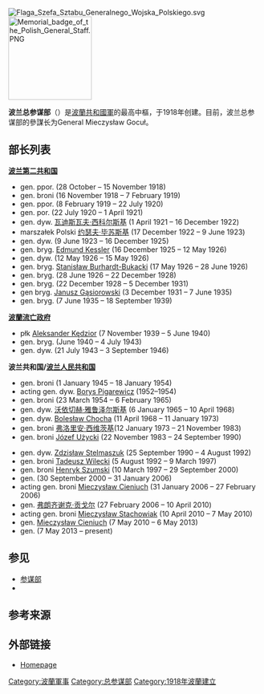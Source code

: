 {{unreferenced|time=2016-10-29T05:02:18+00:00}}
[[File:Flaga_Szefa_Sztabu_Generalnego_Wojska_Polskiego.svg|thumb]]
[[File:Memorial_badge_of_the_Polish_General_Staff.PNG|166px]]

'''波兰总参谋部'''（{{lang-pl|Sztab Generalny Wojska Polskiego}}）是[[波蘭共和國軍|波蘭共和國軍]]的最高中樞，于1918年创建。目前，波兰总参谋部的參謀长为General Mieczysław Gocuł。

==部长列表==
'''[[波兰第二共和国|波兰第二共和国]]'''
* gen. ppor. {{tsl|en|Tadeusz Rozwadowski|塔德乌什·罗兹瓦多夫斯基|}} (28 October – 15 November 1918)
* gen. broni {{tsl|en|Stanisław Szeptycki||Stanisław Szeptycki}} (16 November 1918 – 7 February 1919)
* gen. ppor. {{tsl|en|Stanisław Haller de Hallenburg||Stanisław Haller}} (8 February 1919 – 22 July 1920)
* gen. por. {{tsl|en|Tadeusz Rozwadowski||Tadeusz Rozwadowski}} (22 July 1920 – 1 April 1921)
* gen. dyw. [[瓦迪斯瓦夫·西科尔斯基|瓦迪斯瓦夫·西科尔斯基]] (1 April 1921 – 16 December 1922)
* marszałek Polski [[约瑟夫·毕苏斯基|约瑟夫·毕苏斯基]] (17 December 1922 – 9 June 1923)
* gen. dyw. {{tsl|en|Stanisław Haller de Hallenburg||Stanisław Haller}} (9 June 1923 – 16 December 1925)
* gen. bryg. [[Edmund_Kessler|Edmund Kessler]] (16 December 1925 – 12 May 1926)
* gen. dyw. {{tsl|en|Stanisław Haller de Hallenburg||Stanisław Haller}} (12 May 1926 – 15 May 1926)
* gen. bryg. [[Stanisław_Burhardt-Bukacki|Stanisław Burhardt-Bukacki]] (17 May 1926 – 28 June 1926)
* gen. bryg. {{tsl|en|Tadeusz Piskor||Tadeusz Piskor}} (28 June 1926 – 22 December 1928)
* gen. bryg. {{tsl|en|Tadeusz Piskor||Tadeusz Piskor}} (22 December 1928 – 5 December 1931)
* gen bryg. [[Janusz_Gąsiorowski|Janusz Gąsiorowski]] (3 December 1931 – 7 June 1935)
* gen. bryg. {{tsl|en|Wacław Stachiewicz||Wacław Stachiewicz}} (7 June 1935 – 18 September 1939)

'''[[波蘭流亡政府|波蘭流亡政府]]'''
* płk [[Aleksander_Kędzior|Aleksander Kędzior]] (7 November 1939 – 5 June 1940)
* gen. bryg. {{tsl|en|Tadeusz Klimecki||Tadeusz Klimecki}} (June 1940 – 4 July 1943)
* gen. dyw. {{tsl|en|Stanisław Kopański||Stanisław Kopański}} (21 July 1943 – 3 September 1946)

'''波兰共和国/[[波兰人民共和国|波兰人民共和国]]'''
* gen. broni {{tsl|en|Władysław Korczyc||Władysław Korczyc}} (1 January 1945 – 18 January 1954)
* acting gen. dyw. [[Borys_Pigarewicz|Borys Pigarewicz]] (1952–1954)
* gen. broni {{tsl|en|Jerzy Bordziłowski||Jerzy Bordziłowski}} (23 March 1954 – 6 February 1965)
* gen. dyw. [[沃依切赫·雅鲁泽尔斯基|沃依切赫·雅鲁泽尔斯基]] (6 January 1965 – 10 April 1968)
* gen. dyw. [[Bolesław_Chocha|Bolesław Chocha]] (11 April 1968 – 11 January 1973)
* gen. broni [[弗洛里安·西维茨基|弗洛里安·西维茨基]](12 January 1973 – 21 November 1983)
* gen. broni [[Józef_Użycki|Józef Użycki]] (22 November 1983 – 24 September 1990)

'''{{tsl|en|Third Polish Republic||Third Polish Republic}}''' 
* gen. dyw. [[Zdzisław_Stelmaszuk|Zdzisław Stelmaszuk]] (25 September 1990 – 4 August 1992)
* gen. broni [[Tadeusz_Wilecki|Tadeusz Wilecki]] (5 August 1992 – 9 March 1997)
* gen. broni [[Henryk_Szumski|Henryk Szumski]] (10 March 1997 – 29 September 2000)
* gen. {{tsl|en|Czesław Piątas||Czesław Piątas}} (30 September 2000 – 31 January 2006)
* acting gen. broni [[Mieczysław_Cieniuch|Mieczysław Cieniuch]] (31 January 2006 – 27 February 2006)
* gen. [[弗朗齐谢克·贡戈尔|弗朗齐谢克·贡戈尔]] (27 February 2006 – 10 April 2010)
* acting gen. broni [[Mieczysław_Stachowiak|Mieczysław Stachowiak]] (10 April 2010 – 7 May 2010)
* gen. [[Mieczysław_Cieniuch|Mieczysław Cieniuch]] (7 May 2010 – 6 May 2013)
* gen. {{tsl|en|Mieczysław Gocuł||Mieczysław Gocuł}} (7 May 2013 – present)

==参见==
*[[参谋部|参谋部]]
*{{tsl|en|General Inspector of the Armed Forces||General Inspector of the Armed Forces}}

==参考来源==
{{Reflist}}

==外部链接==
*{{pl icon}} [http://www.sgwp.wp.mil.pl Homepage] {{Wayback|url=http://www.sgwp.wp.mil.pl/ |date=20100809111039 }}

{{Military of Poland}}

[[Category:波蘭軍事|Category:波蘭軍事]]
[[Category:总参谋部|Category:总参谋部]]
[[Category:1918年波蘭建立|Category:1918年波蘭建立]]


{{Poland-mil-stub}}